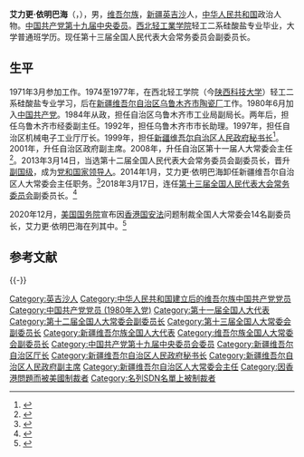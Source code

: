{{Infobox officeholder
| 图像        = 
| 图像说明    = 
| 职务1       = [[第十三届全国人民代表大会常务委员会|第十三屆全國人民代表大會常務委員會]][[全国人民代表大会常务委员会副委员长|副委員長]]
| 就任日期1   = 2013年3月14日
| 卸任日期1   = 
| 1blankname1 = 委员长
| 1namedata1  = [[张德江|张德江]]<br>[[栗战书|栗战书]]
| 前任1       = 
| 继任1       = 
| 职务2       = [[新疆维吾尔自治区人民代表大会常务委员会|新疆维吾尔自治区人民代表大会常务委员会]]主任
| 就任日期2   = 2008年
| 卸任日期2   = 2014年1月
| 前任2       = [[阿不都热依木·阿米提|阿不都热依木·阿米提]]
| 继任2       = [[雪克来提·扎克尔|雪克来提·扎克尔]]
| 职务3       = 
| 就任日期3   = 
| 卸任日期3   = 
| 前任3       = 
| 继任3       = 
| 职务4       = 
| 就任日期4   = 
| 卸任日期4   = 
| 前任4       = 
| 继任4       = 
| 姓名        = 艾力更·依明巴海<br>{{lang|ug|ئاركەن ئىمىرباكى}}
| 原名        = 
| 出生日期    = {{birth year and age|1953|9}}
| 出生地点    = {{CHN}}[[新疆省_(中華人民共和國)|新疆省]][[喀什專區|喀什專區]][[英吉沙縣|英吉沙縣]]
| 逝世日期    = <!-- {{death date and age|}}（死亡在前，出生在后）{{death year and age| }} -->
| 逝世地点    = 
| 政党        = {{CPC}}
| 民族        = [[维吾尔族|维吾尔族]]
| 父母        = 
| 配偶        = <!--{{marriage|姓名|}} -->
| 子女        = 
| 亲属        = 
| 信仰        = 
| 母校        = [[陕西科技大学|陕西科技大学]]
| 网站        = 
| 签名        = 
| 脚注        = 
}}
{{Uighur-Chinese-box|kona=ئەركىن ئىمىنباقى|yengi=Әrkin Iminbaқi|cyrillic=Әркин Иминбақи|official=|ipa=|uly=Erkin Iminbaqi|other=|sc=-{艾力更·依明巴海}-|tc=-{艾力更·依明巴海}-|py=Àilìgēng Yīmíngbāhǎi|wg=}}
'''艾力更·依明巴海'''（{{lang-ug| ئەركىن ئىمىنباقى |Erkin Iminbaqi}}，{{bd|1953年|9月||catIdx=Erkin Iminbaqi}}），男，[[维吾尔族|维吾尔族]]，[[新疆维吾尔自治区|新疆]][[英吉沙县|英吉沙]]人，[[中华人民共和国|中华人民共和国]]政治人物。[[中国共产党第十九届中央委员会委员列表|中国共产党第十九届中央委员]]。[[陕西科技大学|西北轻工業学院]]轻工二系硅酸盐专业毕业，大学普通班学历。现任第十三届全国人民代表大会常务委员会副委员长。

==生平==
1971年3月参加工作。1974至1977年，在西北轻工学院（今[[陕西科技大学|陕西科技大学]]）轻工二系硅酸盐专业学习，后在[[新疆维吾尔自治区|新疆维吾尔自治区]][[乌鲁木齐市陶瓷厂|乌鲁木齐市陶瓷厂]]工作。1980年6月加入[[中国共产党|中国共产党]]。1984年从政，担任自治区乌鲁木齐市工业局副局长。两年后，担任乌鲁木齐市经委副主任。1992年，担任乌鲁木齐市市长助理。1997年，担任自治区机械电子工业厅厅长。1999年，担任[[新疆维吾尔自治区人民政府|新疆维吾尔自治区人民政府]][[秘书长|秘书长]]<ref>{{cite news|title=艾力更·依明巴海当选新疆自治区人大主任|url=http://www.chinanews.com/gn/news/2008/01-22/1142274.shtml|accessdate=2012-02-11|newspaper=中国新闻网|archive-date=2020-02-04|archive-url=https://web.archive.org/web/20200204202011/http://www.chinanews.com/gn/news/2008/01-22/1142274.shtml|dead-url=no}}</ref>。2001年，升任自治区政府副主席。2008年，升任自治区第十一届人大常委会主任<ref>{{cite news|title=俞正声会见艾力更·依明巴海一行|url=http://cpc.people.com.cn/GB/64093/64094/16717343.html|accessdate=2012-02-11|newspaper=《新疆日报》|archive-date=2018-03-18|archive-url=https://web.archive.org/web/20180318120340/http://cpc.people.com.cn/GB/64093/64094/16717343.html|dead-url=no}}</ref>。2013年3月14日，当选第十二届全国人民代表大会常务委员会副委员长，晋升[[副国级|副国级]]，成为[[党和国家领导人|党和国家领导人]]。2014年1月，艾力更·依明巴海卸任新疆维吾尔自治区人大常委会主任职务。<ref>{{cite news|url=http://news.xinhuanet.com/local/2014-01/21/c_126036212.htm|title=艾力更·依明巴海卸任新疆人大常委会主任职务|publisher=新华网|date=2014-01-21|accessdate=2014-01-21|deadurl=yes|archiveurl=https://web.archive.org/web/20140219170803/http://news.xinhuanet.com/local/2014-01/21/c_126036212.htm|archivedate=2014-02-19}}</ref>2018年3月17日，连任[[第十三届全国人民代表大会常务委员会|第十三届全国人民代表大会常务委员会]]副委员长。<ref>{{cite news|url=http://www.xinhuanet.com/politics/2018lh/2018-03/17/c_1122550486.htm|title=快讯：十三届全国人大一次会议选举产生全国人大常委会副委员长、秘书长|publisher=新华网|date=2018-03-17|accessdate=2018-03-17|archive-date=2021-02-28|archive-url=https://web.archive.org/web/20210228204209/http://www.xinhuanet.com/politics/2018lh/2018-03/17/c_1122550486.htm|dead-url=no}}</ref>

2020年12月，[[美国国务院|美国国务院]]宣布因[[中華人民共和國香港特別行政區維護國家安全法|香港国安法]]问题制裁全国人大常委会14名副委员长，艾力更·依明巴海在列其中。<ref>{{cite news |title=美国宣布对十四名中共全国人大副委员长实施新一轮制裁 |url=https://www.voachinese.com/a/us-sanctions-chinese-officials-20201208/5690490.html |accessdate=2020-12-07 |agency=美国之音 |date=2020-12-08 |archive-date=2020-12-08 |archive-url=https://web.archive.org/web/20201208075513/https://www.voachinese.com/a/us-sanctions-chinese-officials-20201208/5690490.html |dead-url=no }}</ref>

==参考文献==
{{Reflist|25em}}

{{-}}
{{start box}}
{{s-par|prc-lpc}}
{{s-before|[[阿不都热依木·阿米提|阿不都热依木·阿米提]]}}
{{s-title|[[新疆维吾尔自治区人民代表大会常务委员会|新疆维吾尔自治区人民代表大会常务委员会]]主任|2008年－2014年1月}}
{{s-after|[[雪克来提·扎克尔|雪克来提·扎克尔]]}}
{{end box}}

{{党和国家领导人}}
{{全国人大常委会副委员长}}
{{中华人民共和国新疆维吾尔自治区正职领导人|nocat}}
{{维吾尔族高级干部}}

{{Authority control}}
{{DEFAULTSORT:Imirbaki}}
[[Category:英吉沙人|Category:英吉沙人]]
[[Category:中华人民共和国建立后的维吾尔族中国共产党党员|Category:中华人民共和国建立后的维吾尔族中国共产党党员]]
[[Category:中国共产党党员_(1980年入党)|Category:中国共产党党员 (1980年入党)]]
[[Category:第十一届全国人大代表|Category:第十一届全国人大代表]]
[[Category:第十二届全国人大常委会副委员长|Category:第十二届全国人大常委会副委员长]]
[[Category:第十三届全国人大常委会副委员长|Category:第十三届全国人大常委会副委员长]]
[[Category:新疆维吾尔族全国人大代表|Category:新疆维吾尔族全国人大代表]]
[[Category:维吾尔族全国人大常委会副委员长|Category:维吾尔族全国人大常委会副委员长]]
[[Category:中国共产党第十九届中央委员会委员|Category:中国共产党第十九届中央委员会委员]]
[[Category:新疆维吾尔自治区厅长|Category:新疆维吾尔自治区厅长]]
[[Category:新疆维吾尔自治区人民政府秘书长|Category:新疆维吾尔自治区人民政府秘书长]]
[[Category:新疆维吾尔自治区人民政府副主席|Category:新疆维吾尔自治区人民政府副主席]]
[[Category:新疆维吾尔自治区人大常委会主任|Category:新疆维吾尔自治区人大常委会主任]]
[[Category:因香港問題而被美國制裁者|Category:因香港問題而被美國制裁者]]
[[Category:名列SDN名單上被制裁者|Category:名列SDN名單上被制裁者]]